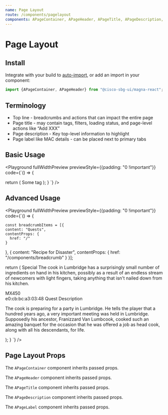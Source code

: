 ```yaml
---
name: Page Layout
route: /components/pagelayout
components: APageContainer, APageHeader, APageTitle, APageDescription, APageLabel
---
```


# Page Layout

## Install

Integrate with your build to [auto-import](/#integrating), or add an import in your component:

```js
import {APageContainer, APageHeader} from "@cisco-sbg-ui/magna-react";
```

## Terminology

- Top line - breadcrumbs and actions that can impact the entire page
- Page title - may contain tags, filters, loading status, and page-level actions like “Add XXX”
- Page description - Key top-level information to highlight
- Page label like MAC details - can be placed next to primary tabs

## Basic Usage

<Playground
  fullWidthPreview
  previewStyle={{padding: "0 !important"}}
  code={`() => {

return (
<APageContainer>
<APageHeader>
<APageTitle title="Page Title">
<ATag>Some tag</ATag>
</APageTitle>
</APageHeader>
</APageContainer>
);
}
`}
/>

## Advanced Usage

<Playground
  fullWidthPreview
  previewStyle={{padding: "0 !important"}}
  code={`() => {

    const breadcrumbItems = [{
    content: "Quests",
    contentProps: {
      href: "/"
    }

}, {
content: "Recipe for Disaster",
contentProps: {
href: "/components/breadcrumb"
}
}];

return (
<APageContainer>
<APageHeader hasTopLine>
<ABreadcrumb items={breadcrumbItems} />
<APageTitle title="Recipe for Disaster">
<ATag>Special</ATag>
</APageTitle>
<APageDescription>
The cook in Lumbridge has a surprisingly small number of ingredients on hand in his kitchen, possibly as a result of an endless stream of newcomers with light fingers, taking anything that isn't nailed down from his kitchen.
</APageDescription>
<APageLabel>
<div style={{fontWeight: 600, marginRight: "5px"}}>MX450</div>
<ANetworkValue>e0:cb:bc:a3:03:48</ANetworkValue>
</APageLabel>
</APageHeader>
<ACardContainer>
<ACardHeader>
<ACardTitle>Quest Description</ACardTitle>
</ACardHeader>
<ACardContent>
<p>The cook is preparing for a party in Lumbridge. He tells the player that a hundred years ago, a very important meeting was held in Lumbridge. Supposedly his ancestor, Franizzard Van Lumbcook, cooked such an amazing banquet for the occasion that he was offered a job as head cook, along with all his descendants, for life.</p>
</ACardContent>
</ACardContainer>
</APageContainer>
);
}
`}
/>

## Page Layout Props

The `APageContainer` component inherits passed props.

<Props of="APageContainer" />

The `APageHeader` component inherits passed props.

<Props of="APageHeader" />

The `APageTitle` component inherits passed props.

<Props of="APageTitle" />

The `APageDescription` component inherits passed props.

<Props of="APageDescription" />

The `APageLabel` component inherits passed props.

<Props of="APageLabel" />
